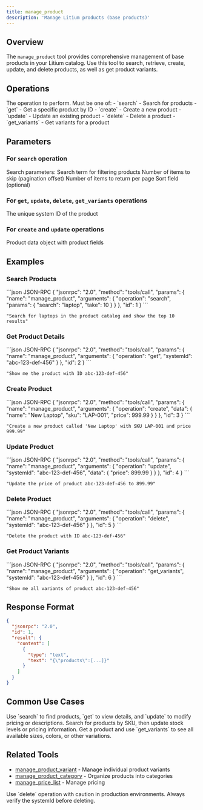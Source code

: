 ```yaml
---
title: manage_product
description: 'Manage Litium products (base products)'
---
```


## Overview

The `manage_product` tool provides comprehensive management of base products in your Litium catalog. Use this tool to search, retrieve, create, update, and delete products, as well as get product variants.

## Operations

<ParamField path="operation" type="string" required>
  The operation to perform. Must be one of:
  - `search` - Search for products
  - `get` - Get a specific product by ID
  - `create` - Create a new product
  - `update` - Update an existing product
  - `delete` - Delete a product
  - `get_variants` - Get variants for a product
</ParamField>

## Parameters

### For `search` operation

<ParamField path="params" type="object">
  Search parameters:
  
  <Expandable title="properties">
    <ParamField path="search" type="string">
      Search term for filtering products
    </ParamField>
    <ParamField path="skip" type="number" default="0">
      Number of items to skip (pagination offset)
    </ParamField>
    <ParamField path="take" type="number" default="20">
      Number of items to return per page
    </ParamField>
    <ParamField path="sort" type="string">
      Sort field (optional)
    </ParamField>
  </Expandable>
</ParamField>

### For `get`, `update`, `delete`, `get_variants` operations

<ParamField path="systemId" type="string" required>
  The unique system ID of the product
</ParamField>

### For `create` and `update` operations

<ParamField path="data" type="object" required>
  Product data object with product fields
</ParamField>

## Examples

### Search Products

<CodeGroup>
```json JSON-RPC
{
  "jsonrpc": "2.0",
  "method": "tools/call",
  "params": {
    "name": "manage_product",
    "arguments": {
      "operation": "search",
      "params": {
        "search": "laptop",
        "take": 10
      }
    }
  },
  "id": 1
}
```

```text Natural Language
"Search for laptops in the product catalog and show the top 10 results"
```
</CodeGroup>

### Get Product Details

<CodeGroup>
```json JSON-RPC
{
  "jsonrpc": "2.0",
  "method": "tools/call",
  "params": {
    "name": "manage_product",
    "arguments": {
      "operation": "get",
      "systemId": "abc-123-def-456"
    }
  },
  "id": 2
}
```

```text Natural Language
"Show me the product with ID abc-123-def-456"
```
</CodeGroup>

### Create Product

<CodeGroup>
```json JSON-RPC
{
  "jsonrpc": "2.0",
  "method": "tools/call",
  "params": {
    "name": "manage_product",
    "arguments": {
      "operation": "create",
      "data": {
        "name": "New Laptop",
        "sku": "LAP-001",
        "price": 999.99
      }
    }
  },
  "id": 3
}
```

```text Natural Language
"Create a new product called 'New Laptop' with SKU LAP-001 and price 999.99"
```
</CodeGroup>

### Update Product

<CodeGroup>
```json JSON-RPC
{
  "jsonrpc": "2.0",
  "method": "tools/call",
  "params": {
    "name": "manage_product",
    "arguments": {
      "operation": "update",
      "systemId": "abc-123-def-456",
      "data": {
        "price": 899.99
      }
    }
  },
  "id": 4
}
```

```text Natural Language
"Update the price of product abc-123-def-456 to 899.99"
```
</CodeGroup>

### Delete Product

<CodeGroup>
```json JSON-RPC
{
  "jsonrpc": "2.0",
  "method": "tools/call",
  "params": {
    "name": "manage_product",
    "arguments": {
      "operation": "delete",
      "systemId": "abc-123-def-456"
    }
  },
  "id": 5
}
```

```text Natural Language
"Delete the product with ID abc-123-def-456"
```
</CodeGroup>

### Get Product Variants

<CodeGroup>
```json JSON-RPC
{
  "jsonrpc": "2.0",
  "method": "tools/call",
  "params": {
    "name": "manage_product",
    "arguments": {
      "operation": "get_variants",
      "systemId": "abc-123-def-456"
    }
  },
  "id": 6
}
```

```text Natural Language
"Show me all variants of product abc-123-def-456"
```
</CodeGroup>

## Response Format

```json
{
  "jsonrpc": "2.0",
  "id": 1,
  "result": {
    "content": [
      {
        "type": "text",
        "text": "{\"products\":[...]}"
      }
    ]
  }
}
```

## Common Use Cases

<AccordionGroup>
  <Accordion title="Product Catalog Management">
    Use `search` to find products, `get` to view details, and `update` to modify pricing or descriptions.
  </Accordion>
  
  <Accordion title="Inventory Updates">
    Search for products by SKU, then update stock levels or pricing information.
  </Accordion>
  
  <Accordion title="Product Variants">
    Get a product and use `get_variants` to see all available sizes, colors, or other variations.
  </Accordion>
</AccordionGroup>

## Related Tools

- [manage_product_variant](/tools/products/manage-product-variant) - Manage individual product variants
- [manage_product_category](/tools/products/manage-product-category) - Organize products into categories
- [manage_price_list](/tools/products/manage-price-list) - Manage pricing

<Warning>
  Use `delete` operation with caution in production environments. Always verify the systemId before deleting.
</Warning>

